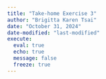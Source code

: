 ```yaml
---
title: "Take-home Exercise 3"
author: "Brigitta Karen Tsai"
date: "October 31, 2024"
date-modified: "last-modified"
execute: 
  eval: true
  echo: true
  message: false
  freeze: true
---
```

